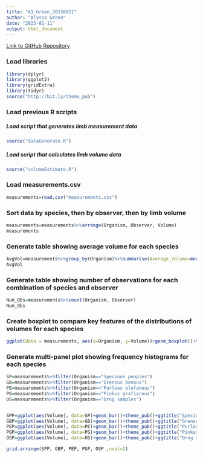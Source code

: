 ```yaml
---
title: "A1_Green_20158921"
author: "Alyssa Green"
date: "2023-01-11"
output: html_document
---
```

[Link to GitHub Repository](https://github.com/alyssagreen02/BIOL432_Assignment1)

### Load libraries
```r
library(dplyr)
library(ggplot2)
library(gridExtra)
library(tidyr)
source("http://bit.ly/theme_pub")
```

### Load previous R scripts
##### Load script that generates limb measurement data
```r
source("dataGenerato.R")
```

##### Load script that calculates limb volume data
```r
source("volumeEstimato.R")
```

### Load measurements.csv
```r
measurements=read.csv("measurements.csv")
```

### Sort data by species, then by observer, then by limb volume
```r
measurements=measurements%>%arrange(Organism, Observer, Volume)
measurements
```

### Generate table showing average volume for each species
```r
AvgVol=measurements%>%group_by(Organism)%>%summarise(Average_Volume=mean(Volume))
AvgVol
```

### Generate table showing number of observations for each combination of species and observer
```r
Num_Obs=measurements%>%count(Organism, Observer)
Num_Obs
```

### Create boxplot to compare key features of the distributions of volumes for each species
```r
ggplot(data = measurements, aes(x=Organism, y=Volume))+geom_boxplot()+theme_pub()
```

### Generate multi-panel plot showing frequency histograms for each species
```r
  
SP=measurements%>%filter(Organism=="Specious peoples")
GB=measurements%>%filter(Organism=="Grenous benous")
PE=measurements%>%filter(Organism=="Purlous elefanous")
PG=measurements%>%filter(Organism=="Pinkus grafiarous")
OS=measurements%>%filter(Organism=="Orng samples")


SPP=ggplot(aes(Volume), data=SP)+geom_bar()+theme_pub()+ggtitle("Specious peoples")
GBP=ggplot(aes(Volume), data=GB)+geom_bar()+theme_pub()+ggtitle("Grenous benous")
PEP=ggplot(aes(Volume), data=PE)+geom_bar()+theme_pub()+ggtitle("Purlous elefanous")
PGP=ggplot(aes(Volume), data=PG)+geom_bar()+theme_pub()+ggtitle("Pinkus grafiarous")
OSP=ggplot(aes(Volume), data=OS)+geom_bar()+theme_pub()+ggtitle("Orng samples")

grid.arrange(SPP, GBP, PEP, PGP, OSP ,ncol=2)
```

